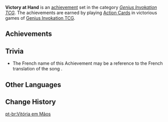 {{Achievement Set Infobox
|title        = 
|primogems    = {{Achievement/Primogems|Victory at Hand}}
|total        = {{Achievement/Total|Victory at Hand}}
|category     = Genius Invokation TCG (Achievement)
}}
'''Victory at Hand''' is an [[achievement]] set in the category ''[[Genius Invokation TCG (Achievement)|Genius Invokation TCG]]''. The achievements are earned by playing [[Action Card]]s in victorious games of [[Genius Invokation TCG]].

==Achievements==
{{Achievements by Category Table|Victory at Hand}}
<!--
==Notes==
-->
==Trivia==
* The French name of this Achievement may be a reference to the French translation of the song ''{{w|He's Got the Whole World in His Hands}}''.

==Other Languages==
{{Other Languages
|en      = Victory at Hand
|zhs     = 胜利的拼图已在手中
|zhs_rm  = Shènglì de Pīntú Yǐ Zài Shǒu-zhōng
|zht     = 勝利的拼圖已在手中
|zht_rm  = Shènglì de Pīntú Yǐ Zài Shǒu-zhōng
|zh_tl   = The Puzzle Piece of Victory is Already at Hand
|ja      = 勝利のピースは全て手に入った
|ja_rm   = Shouri no Piisu wa Subete Te ni Haitta
|ja_tl   = 
|ko      = 승리의 퍼즐 조각을 쥐고
|ko_rm   = Seungri-ui Peojeul Jogageul Jwigo
|ko_tl   = Victorious Puzzle Piece at Hand
|es      = La victoria está en mis manos
|es_tl   = 
|fr      = ♪ Il tient la victoiiiiire dans ses mains ♪
|fr_tl   = ♪ {{tt|He's Got Victooooory in His Hands|lit. He holds victooooory in His hands}} ♪
|ru      = Победа в руках
|ru_tl   = Victory in Hand
|th      = ปริศนาแห่งชัยชนะอยู่ในเงื้อมมือแล้ว
|th_rm   = 
|th_tl   = 
|vi      = Chiến Thắng Trong Tầm Tay
|vi_tl   = 
|de      = Das letzte Stück im Puzzle des Sieges
|de_tl   = The Last Piece in the Puzzle of Victory
|id      = Kemenangan Ada di Tangan
|id_tl   = Victory at Hand
|pt      = Vitória em Mãos
|pt_tl   = 
|tr      = Zafere Doğru
|tr_tl   = 
|it      = Vittoria in mano
|it_tl   = Victory in Hand
}}

==Change History==
{{Change History|3.3}}
<!--
==References==
{{Reflist}}
-->

[[pt-br:Vitória em Mãos]]